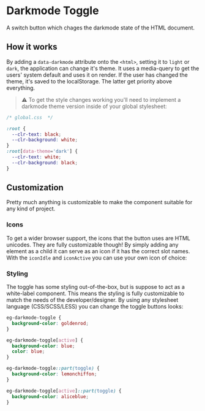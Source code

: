 
# Darkmode Toggle

<Description>A switch button which chages the darkmode state of the HTML document.</Description>

<Canvas withToolbar>
  <Story id="darkmode-toggle--basic" inline={false} />
</Canvas>

## How it works

By adding a `data-darkmode` attribute onto the `<html>`, setting it to `light` or `dark`, the application can change it's theme. It uses a media-query to get the users' system default and uses it on render. If the user has changed the theme, it's saved to the localStorage. The latter get priority above everything.

> ⚠️ To get the style changes working you'll need to implement a darkmode theme version inside of your global stylesheet:

```css
/* global.css  */

:root {
  --clr-text: black;
  --clr-background: white;
}
:root[data-theme='dark'] {
  --clr-text: white;
  --clr-background: black;
}
```

## Customization
Pretty much anything is customizable to make the component suitable for any kind of project.

### Icons

To get a wider browser support, the icons that the button uses are HTML unicodes. They are fully customizable though! By simply adding any element as a child it can serve as an icon if it has the correct slot names. With the `iconIdle` and `iconActive` you can use your own icon of choice:

<Canvas>
  <Story id="darkmode-toggle--with-icon" inline={false} />
</Canvas>

### Styling

The toggle has some styling out-of-the-box, but is suppose to act as a white-label component. This means the styling is fully customizable to match the needs of the developer/designer. By using any stylesheet language (CSS/SCSS/LESS) you can change the toggle buttons looks:


```css
eg-darkmode-toggle {
  background-color: goldenrod;
}

eg-darkmode-toggle[active] {
  background-color: blue;
  color: blue;
}

eg-darkmode-toggle::part(toggle) {
  background-color: lemonchiffon;
}

eg-darkmode-toggle[active]::part(toggle) {
  background-color: aliceblue;
}
```

<Story id="darkmode-toggle--customized" name="custom" inline={false} />
